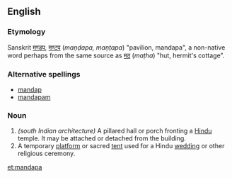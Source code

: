 ==English==
{{wikipedia}}

===Etymology===
Sanskrit [[मण्डप]], [[मण्टप]] (''maṇḍapa, maṇṭapa'') "pavilion, mandapa", a non-native word perhaps from the same source as [[मठ]] (''maṭha'') "hut, hermit's cottage".   <!-- ; (Tamil?) -->

===Alternative spellings===
*[[mandap]]
*[[mandapam]]

===Noun===
{{en-noun|mandapas}}

# ''(south Indian architecture)'' A pillared hall or porch fronting a [[Hindu]] temple.  It may be attached or detached from the building.
# A temporary [[platform]] or sacred [[tent]] used for a Hindu [[wedding]] or other religious ceremony.

[[et:mandapa]]